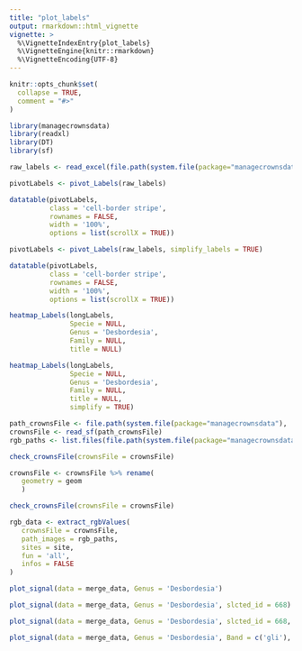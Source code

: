 ```yaml
---
title: "plot_labels"
output: rmarkdown::html_vignette
vignette: >
  %\VignetteIndexEntry{plot_labels}
  %\VignetteEngine{knitr::rmarkdown}
  %\VignetteEncoding{UTF-8}
---
```


```r
knitr::opts_chunk$set(
  collapse = TRUE,
  comment = "#>"
)
```

```r
library(managecrownsdata)
library(readxl)
library(DT)
library(sf)
```

```r
raw_labels <- read_excel(file.path(system.file(package="managecrownsdata"), 'xlsx/labeling_file_Bouamir.xlsx'))

pivotLabels <- pivot_Labels(raw_labels)

datatable(pivotLabels, 
          class = 'cell-border stripe',
          rownames = FALSE,
          width = '100%', 
          options = list(scrollX = TRUE))
```

```r
pivotLabels <- pivot_Labels(raw_labels, simplify_labels = TRUE)

datatable(pivotLabels, 
          class = 'cell-border stripe',
          rownames = FALSE,
          width = '100%', 
          options = list(scrollX = TRUE))
```


```r
heatmap_Labels(longLabels,
               Specie = NULL,
               Genus = 'Desbordesia',
               Family = NULL,
               title = NULL)

```

```r
heatmap_Labels(longLabels,
               Specie = NULL,
               Genus = 'Desbordesia',
               Family = NULL,
               title = NULL,
               simplify = TRUE)
```

```r
path_crownsFile <- file.path(system.file(package="managecrownsdata"), 'crowns/Bouamir_crowns.gpkg')
crownsFile <- read_sf(path_crownsFile)
rgb_paths <- list.files(file.path(system.file(package="managecrownsdata"), 'rgb/'), full.names = TRUE)

check_crownsFile(crownsFile = crownsFile)

crownsFile <- crownsFile %>% rename(
   geometry = geom
   )

check_crownsFile(crownsFile = crownsFile)

```


```r
rgb_data <- extract_rgbValues(
   crownsFile = crownsFile,
   path_images = rgb_paths,
   sites = site,
   fun = 'all',
   infos = FALSE
)
```

```r
plot_signal(data = merge_data, Genus = 'Desbordesia')

```

```r
plot_signal(data = merge_data, Genus = 'Desbordesia', slcted_id = 668)

```

```r
plot_signal(data = merge_data, Genus = 'Desbordesia', slcted_id = 668, Band = c('gli', 'gndvi'))

```

```r
plot_signal(data = merge_data, Genus = 'Desbordesia', Band = c('gli'), slcted_id = 668, show_Labels = TRUE)

```

